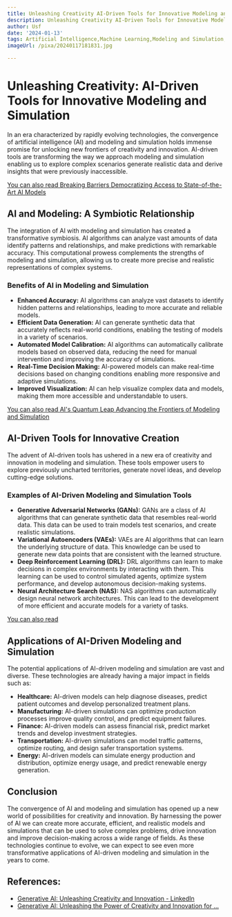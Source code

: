 ```yaml
---
title: Unleashing Creativity AI-Driven Tools for Innovative Modeling and Simulation
description: Unleashing Creativity AI-Driven Tools for Innovative Modeling and Simulation
author: Usf
date: '2024-01-13'
tags: Artificial Intelligence,Machine Learning,Modeling and Simulation,Innovation,Creativity
imageUrl: /pixa/20240117181831.jpg

---
```

# Unleashing Creativity: AI-Driven Tools for Innovative Modeling and Simulation

In an era characterized by rapidly evolving technologies, the convergence of artificial intelligence (AI) and  modeling and simulation holds immense promise for unlocking new frontiers of creativity and innovation. AI-driven tools are transforming the way we approach modeling and simulation enabling us to explore complex scenarios generate realistic data and derive insights that were previously inaccessible.

[You  can also read  Breaking Barriers Democratizing Access to  State-of-the-Art AI Models](Breaking%20Barriers%20Democratizing%20Access%20to%20State-of-the-Art%20AI%20Models)


## AI and Modeling: A  Symbiotic Relationship

The integration of AI with modeling and simulation has  created a transformative symbiosis. AI algorithms can analyze vast amounts of data identify patterns and relationships, and make predictions with  remarkable accuracy. This computational prowess complements the strengths  of modeling and  simulation, allowing us  to create more precise and realistic representations of  complex systems.

### Benefits of AI in Modeling and Simulation

* **Enhanced Accuracy:** AI algorithms can analyze vast datasets to identify hidden patterns  and relationships, leading to more accurate and reliable models.
* **Efficient  Data Generation:** AI can generate synthetic data that accurately reflects  real-world conditions, enabling the testing of models in a  variety of scenarios.
* **Automated Model  Calibration:** AI algorithms can automatically calibrate models based on observed data, reducing the need for manual intervention and improving the accuracy of simulations.
*  **Real-Time Decision Making:** AI-powered models can make real-time decisions based on changing conditions enabling  more responsive and adaptive simulations.
* **Improved  Visualization:** AI can help visualize complex data and models, making them more accessible and understandable to users.

[You can also read AI's Quantum Leap  Advancing the Frontiers of Modeling and Simulation](AI%27s%20Quantum%20Leap%20Advancing%20the%20Frontiers%20of%20Modeling%20and%20Simulation)


## AI-Driven  Tools for Innovative  Creation

The advent of AI-driven tools has ushered in a  new era  of creativity and innovation in modeling and simulation. These tools empower users to explore previously uncharted territories, generate novel ideas, and develop cutting-edge solutions.

###  Examples of AI-Driven Modeling and  Simulation Tools

* **Generative Adversarial Networks  (GANs):** GANs are a class of AI algorithms that can generate synthetic data that  resembles real-world data. This data can be used to train models test scenarios, and create realistic simulations.
* **Variational Autoencoders (VAEs):** VAEs are AI algorithms that can learn the underlying  structure  of data. This knowledge can be used to generate new data points that are consistent with the learned structure.
*  **Deep Reinforcement Learning (DRL):** DRL algorithms  can learn to make decisions in complex environments by interacting with them. This learning can be  used  to control simulated agents, optimize  system performance, and  develop autonomous decision-making systems.
*  **Neural  Architecture Search (NAS):** NAS algorithms can automatically design neural network architectures. This can lead to the development of more efficient and accurate  models for a variety of tasks.

[You can also read  ]()


## Applications  of AI-Driven  Modeling and Simulation

The potential applications of AI-driven modeling and simulation are vast and diverse. These technologies are already having a major impact in  fields such as:

* **Healthcare:**  AI-driven models  can help diagnose  diseases, predict patient outcomes and develop personalized treatment plans.
* **Manufacturing:** AI-driven simulations can optimize production processes improve quality control, and predict equipment failures.
* **Finance:** AI-driven models can assess financial risk, predict  market trends and develop investment strategies.
* **Transportation:** AI-driven simulations can model traffic patterns, optimize routing,  and  design safer transportation systems.
* **Energy:** AI-driven models can simulate energy production and distribution, optimize energy usage, and predict renewable energy generation.

## Conclusion

The convergence of AI and modeling and simulation has  opened up a new world of possibilities for creativity and innovation. By harnessing the power of AI we can create more accurate, efficient, and realistic  models and simulations that can  be  used to solve  complex problems, drive innovation and improve decision-making across a wide range of  fields.  As  these  technologies  continue  to evolve, we can expect to see even more transformative  applications of AI-driven modeling and simulation in the years  to come.

## References:
- [Generative AI: Unleashing Creativity and Innovation - LinkedIn](https://www.linkedin.com/pulse/generative-ai-unleashing-creativity-innovation-samyukkthaa-nagaraju)
- [Generative AI: Unleashing the Power of Creativity and Innovation for ...](https://www.linkedin.com/pulse/generative-ai-unleashing-power-creativity-innovation-gustavo-romero)
